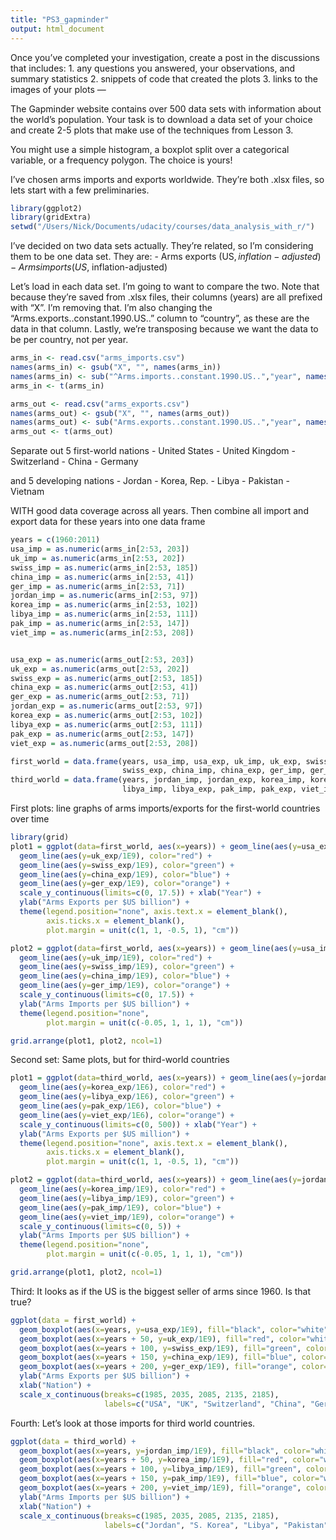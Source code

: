 ```yaml
---
title: "PS3_gapminder"
output: html_document
---
```

Once you've completed your investigation, create a post in the discussions that includes:
       1. any questions you answered, your observations, and summary statistics
       2. snippets of code that created the plots
       3. links to the images of your plots
---

The Gapminder website contains over 500 data sets with information about
the world's population. Your task is to download a data set of your choice
and create 2-5 plots that make use of the techniques from Lesson 3.

You might use a simple histogram, a boxplot split over a categorical variable,
or a frequency polygon. The choice is yours!

I've chosen arms imports and exports worldwide. They're both .xlsx files, so lets 
start with a few preliminaries.

```r
library(ggplot2)
library(gridExtra)
setwd("/Users/Nick/Documents/udacity/courses/data_analysis_with_r/")
```

I've decided on two data sets actually. They're related, so I'm considering them to be one data set. They are:
- Arms exports (US$, inflation-adjusted)
- Arms imports (US$, inflation-adjusted)

Let's load in each data set. I'm going to want to compare the two. Note that because they're saved from .xlsx files, their columns (years) are all prefixed with "X". I'm removing that. I'm also changing the "Arms.exports..constant.1990.US.." column to "country", as these are the data in that column. Lastly, we're transposing because we want the data to be per country, not per year.
```r
arms_in <- read.csv("arms_imports.csv")
names(arms_in) <- gsub("X", "", names(arms_in))
names(arms_in) <- sub("^Arms.imports..constant.1990.US..","year", names(arms_in))
arms_in <- t(arms_in)

arms_out <- read.csv("arms_exports.csv")
names(arms_out) <- gsub("X", "", names(arms_out))
names(arms_out) <- sub("Arms.exports..constant.1990.US..","year", names(arms_out))
arms_out <- t(arms_out)
```


Separate out 5 first-world nations
- United States
- United Kingdom
- Switzerland
- China
- Germany

and 5 developing nations 
- Jordan
- Korea, Rep.
- Libya
- Pakistan
- Vietnam

WITH good data coverage across all years. Then combine all import and export data for these years into one data frame
```r
years = c(1960:2011)
usa_imp = as.numeric(arms_in[2:53, 203])
uk_imp = as.numeric(arms_in[2:53, 202])
swiss_imp = as.numeric(arms_in[2:53, 185])
china_imp = as.numeric(arms_in[2:53, 41])
ger_imp = as.numeric(arms_in[2:53, 71])
jordan_imp = as.numeric(arms_in[2:53, 97])
korea_imp = as.numeric(arms_in[2:53, 102])
libya_imp = as.numeric(arms_in[2:53, 111])
pak_imp = as.numeric(arms_in[2:53, 147])
viet_imp = as.numeric(arms_in[2:53, 208])


usa_exp = as.numeric(arms_out[2:53, 203])
uk_exp = as.numeric(arms_out[2:53, 202])
swiss_exp = as.numeric(arms_out[2:53, 185])
china_exp = as.numeric(arms_out[2:53, 41])
ger_exp = as.numeric(arms_out[2:53, 71])
jordan_exp = as.numeric(arms_out[2:53, 97])
korea_exp = as.numeric(arms_out[2:53, 102])
libya_exp = as.numeric(arms_out[2:53, 111])
pak_exp = as.numeric(arms_out[2:53, 147])
viet_exp = as.numeric(arms_out[2:53, 208])

first_world = data.frame(years, usa_imp, usa_exp, uk_imp, uk_exp, swiss_imp,
                         swiss_exp, china_imp, china_exp, ger_imp, ger_exp)
third_world = data.frame(years, jordan_imp, jordan_exp, korea_imp, korea_exp,
                         libya_imp, libya_exp, pak_imp, pak_exp, viet_imp, viet_exp)
```


First plots: line graphs of arms imports/exports for the first-world countries over time
```r
library(grid)
plot1 = ggplot(data=first_world, aes(x=years)) + geom_line(aes(y=usa_exp/1E9)) +
  geom_line(aes(y=uk_exp/1E9), color="red") +
  geom_line(aes(y=swiss_exp/1E9), color="green") +
  geom_line(aes(y=china_exp/1E9), color="blue") +
  geom_line(aes(y=ger_exp/1E9), color="orange") +
  scale_y_continuous(limits=c(0, 17.5)) + xlab("Year") +
  ylab("Arms Exports per $US billion") + 
  theme(legend.position="none", axis.text.x = element_blank(),
        axis.ticks.x = element_blank(),
        plot.margin = unit(c(1, 1, -0.5, 1), "cm"))

plot2 = ggplot(data=first_world, aes(x=years)) + geom_line(aes(y=usa_imp/1E9)) +
  geom_line(aes(y=uk_imp/1E9), color="red") +
  geom_line(aes(y=swiss_imp/1E9), color="green") +
  geom_line(aes(y=china_imp/1E9), color="blue") +
  geom_line(aes(y=ger_imp/1E9), color="orange") +
  scale_y_continuous(limits=c(0, 17.5)) +
  ylab("Arms Imports per $US billion") + 
  theme(legend.position="none", 
        plot.margin = unit(c(-0.05, 1, 1, 1), "cm"))

grid.arrange(plot1, plot2, ncol=1)
```

Second set: Same plots, but for third-world countries
```r
plot1 = ggplot(data=third_world, aes(x=years)) + geom_line(aes(y=jordan_exp/1E6)) +
  geom_line(aes(y=korea_exp/1E6), color="red") +
  geom_line(aes(y=libya_exp/1E6), color="green") +
  geom_line(aes(y=pak_exp/1E6), color="blue") +
  geom_line(aes(y=viet_exp/1E6), color="orange") +
  scale_y_continuous(limits=c(0, 500)) + xlab("Year") +
  ylab("Arms Exports per $US million") + 
  theme(legend.position="none", axis.text.x = element_blank(),
        axis.ticks.x = element_blank(),
        plot.margin = unit(c(1, 1, -0.5, 1), "cm"))

plot2 = ggplot(data=third_world, aes(x=years)) + geom_line(aes(y=jordan_imp/1E9)) +
  geom_line(aes(y=korea_imp/1E9), color="red") +
  geom_line(aes(y=libya_imp/1E9), color="green") +
  geom_line(aes(y=pak_imp/1E9), color="blue") +
  geom_line(aes(y=viet_imp/1E9), color="orange") +
  scale_y_continuous(limits=c(0, 5)) +
  ylab("Arms Imports per $US billion") + 
  theme(legend.position="none", 
        plot.margin = unit(c(-0.05, 1, 1, 1), "cm"))

grid.arrange(plot1, plot2, ncol=1)
```


Third: It looks as if the US is the biggest seller of arms since 1960. Is that true?
```r
ggplot(data = first_world) + 
  geom_boxplot(aes(x=years, y=usa_exp/1E9), fill="black", color="white") +
  geom_boxplot(aes(x=years + 50, y=uk_exp/1E9), fill="red", color="white") +
  geom_boxplot(aes(x=years + 100, y=swiss_exp/1E9), fill="green", color="white") +
  geom_boxplot(aes(x=years + 150, y=china_exp/1E9), fill="blue", color="white") +
  geom_boxplot(aes(x=years + 200, y=ger_exp/1E9), fill="orange", color="white") +
  ylab("Arms Exports per $US billion") +
  xlab("Nation") + 
  scale_x_continuous(breaks=c(1985, 2035, 2085, 2135, 2185), 
                     labels=c("USA", "UK", "Switzerland", "China", "Germany"))
```

Fourth: Let's look at those imports for third world countries.
```r
ggplot(data = third_world) + 
  geom_boxplot(aes(x=years, y=jordan_imp/1E9), fill="black", color="white") +
  geom_boxplot(aes(x=years + 50, y=korea_imp/1E9), fill="red", color="white") +
  geom_boxplot(aes(x=years + 100, y=libya_imp/1E9), fill="green", color="white") +
  geom_boxplot(aes(x=years + 150, y=pak_imp/1E9), fill="blue", color="white") +
  geom_boxplot(aes(x=years + 200, y=viet_imp/1E9), fill="orange", color="white") +
  ylab("Arms Imports per $US billion") +
  xlab("Nation") + 
  scale_x_continuous(breaks=c(1985, 2035, 2085, 2135, 2185), 
                     labels=c("Jordan", "S. Korea", "Libya", "Pakistan", "Vietnam"))
```

